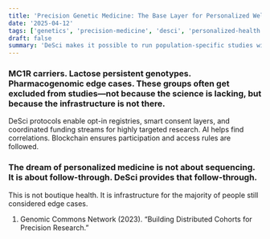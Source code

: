 ```yaml
---
title: 'Precision Genetic Medicine: The Base Layer for Personalized Wellness'
date: '2025-04-12'
tags: ['genetics', 'precision-medicine', 'desci', 'personalized-health', 'data-consent']
draft: false
summary: 'DeSci makes it possible to run population-specific studies without waiting for centralized coordination.'
---
```


### MC1R carriers. Lactose persistent genotypes. Pharmacogenomic edge cases. These groups often get excluded from studies—not because the science is lacking, but because the infrastructure is not there.
DeSci protocols enable opt-in registries, smart consent layers, and coordinated funding streams for highly targeted research. AI helps find correlations. Blockchain ensures participation and access rules are followed.

### The dream of personalized medicine is not about sequencing. It is about follow-through. DeSci provides that follow-through.
This is not boutique health. It is infrastructure for the majority of people still considered edge cases.

1. Genomic Commons Network (2023). “Building Distributed Cohorts for Precision Research.”
